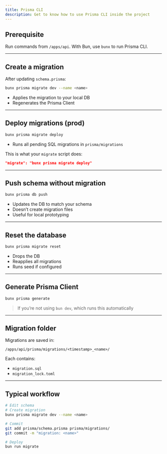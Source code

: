 ```yaml
---
title: Prisma CLI
description: Get to know how to use Prisma CLI inside the project
---
```


## Prerequisite

Run commands from `/apps/api`.
With Bun, use `bunx` to run Prisma CLI.

---

## Create a migration

After updating `schema.prisma`:

```bash title="Terminal  | (root)/apps/api"
bunx prisma migrate dev --name <name>
```

- Applies the migration to your local DB
- Regenerates the Prisma Client

---

## Deploy migrations (prod)

```bash title="Terminal  | (root)/apps/api"
bunx prisma migrate deploy
```

- Runs all pending SQL migrations in `prisma/migrations`

This is what your `migrate` script does:

```json title="(root)/apps/api/package.json"
"migrate": "bunx prisma migrate deploy"
```

---

## Push schema without migration

```bash title="Terminal  | (root)/apps/api"
bunx prisma db push
```

- Updates the DB to match your schema
- Doesn’t create migration files
- Useful for local prototyping

---

## Reset the database

```bash title="Terminal  | (root)/apps/api"
bunx prisma migrate reset
```

- Drops the DB
- Reapplies all migrations
- Runs seed if configured

---

## Generate Prisma Client

```bash title="Terminal  | (root)/apps/api"
bunx prisma generate
```

> If you’re not using `bun dev`, which runs this automatically

---

## Migration folder

Migrations are saved in:

```
/apps/api/prisma/migrations/<timestamp>_<name>/
```

Each contains:
- `migration.sql`
- `migration_lock.toml`

---

## Typical workflow

```bash title="Terminal  | (root)/apps/api"
# Edit schema
# Create migration
bunx prisma migrate dev --name <name>

# Commit
git add prisma/schema.prisma prisma/migrations/
git commit -m "migration: <name>"

# Deploy
bun run migrate
```


